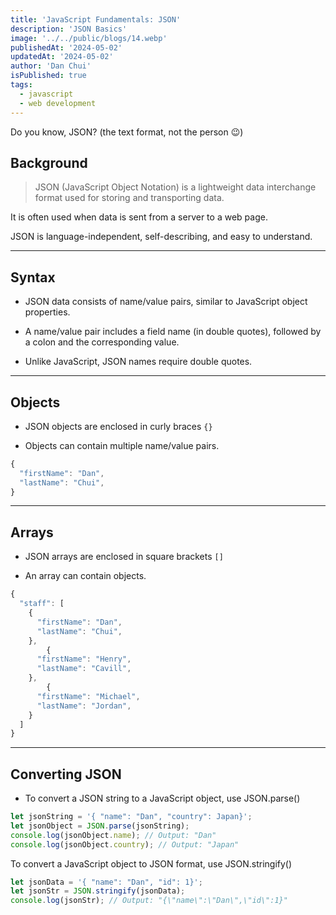 ```yaml
---
title: 'JavaScript Fundamentals: JSON'
description: 'JSON Basics'
image: '../../public/blogs/14.webp'
publishedAt: '2024-05-02'
updatedAt: '2024-05-02'
author: 'Dan Chui'
isPublished: true
tags:
  - javascript
  - web development
---
```


Do you know, JSON? (the text format, not the person 😉)

## Background

> JSON (JavaScript Object Notation) is
> a lightweight data interchange format
> used for storing and transporting
> data.

It is often used when data is sent from
a server to a web page.

JSON is language-independent, self-describing, and easy to understand.

---

## Syntax

- JSON data consists of name/value
  pairs, similar to JavaScript object
  properties.

- A name/value pair includes a field
  name (in double quotes), followed by
  a colon and the corresponding value.

- Unlike JavaScript, JSON names
  require double quotes.

---

## Objects

- JSON objects are enclosed in curly
  braces `{}`

- Objects can contain multiple
  name/value pairs.

```js
{
  "firstName": "Dan",
  "lastName": "Chui",
}

```

---

## Arrays

- JSON arrays are enclosed in square
  brackets `[]`

- An array can contain objects.

```js
{
  "staff": [
    {
      "firstName": "Dan",
      "lastName": "Chui",
    },
        {
      "firstName": "Henry",
      "lastName": "Cavill",
    },
        {
      "firstName": "Michael",
      "lastName": "Jordan",
    }
  ]
}
```

---

## Converting JSON

- To convert a JSON string to a JavaScript object, use
  JSON.parse()

```js
let jsonString = '{ "name": "Dan", "country": Japan}';
let jsonObject = JSON.parse(jsonString);
console.log(jsonObject.name); // Output: "Dan"
console.log(jsonObject.country); // Output: "Japan"
```

To convert a JavaScript object to JSON format, use
JSON.stringify()

```js
let jsonData = '{ "name": "Dan", "id": 1}';
let jsonStr = JSON.stringify(jsonData);
console.log(jsonStr); // Output: "{\"name\":\"Dan\",\"id\":1}"
```
